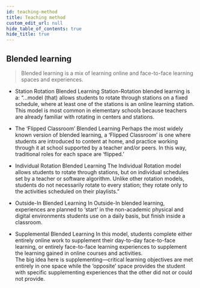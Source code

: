 ```yaml
---
id: teaching-method
title: Teaching method
custom_edit_url: null
hide_table_of_contents: true
hide_title: true
---
```


## Blended learning

> Blended learning is a mix of learning online and face-to-face learning spaces and experiences.

- Station Rotation Blended Learning
  Station-Rotation blended learning is a: “...model (that) allows students to rotate through stations on a fixed schedule, where at least one of the stations is an online learning station. This model is most common in elementary schools because teachers are already familiar with rotating in centers and stations.<br/>

- The ‘Flipped Classroom’ Blended Learning
  Perhaps the most widely known version of blended learning, a ‘Flipped Classroom’ is one where students are introduced to content at home, and practice working through it at school supported by a teacher and/or peers. In this way, traditional roles for each space are ‘flipped.’<br/>
- Individual Rotation Blended Learning
  The Individual Rotation model allows students to rotate through stations, but on individual schedules set by a teacher or software algorithm. Unlike other rotation models, students do not necessarily rotate to every station; they rotate only to the activities scheduled on their playlists.”<br/>
- Outside-In Blended Learning
  In Outside-In blended learning, experiences are planned to ‘start’ in the non-academic physical and digital environments students use on a daily basis, but finish inside a classroom.<br/>
- Supplemental Blended Learning
  In this model, students complete either entirely online work to supplement their day-to-day face-to-face learning, or entirely face-to-face learning experiences to supplement the learning gained in online courses and activities.<br/>
  The big idea here is supplementing—critical learning objectives are met entirely in one space while the ‘opposite’ space provides the student with specific supplementing experiences that the other did not or could not provide.<br/>
